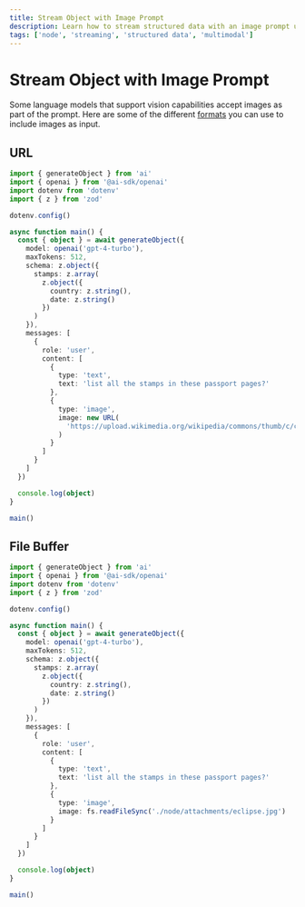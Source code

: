 ```yaml
---
title: Stream Object with Image Prompt
description: Learn how to stream structured data with an image prompt using the AI SDK and Node
tags: ['node', 'streaming', 'structured data', 'multimodal']
---
```


# Stream Object with Image Prompt

Some language models that support vision capabilities accept images as part of the prompt. Here are some of the different [formats](/docs/reference/ai-sdk-core/generate-text#content-image) you can use to include images as input.

## URL

```ts file='index.ts'
import { generateObject } from 'ai'
import { openai } from '@ai-sdk/openai'
import dotenv from 'dotenv'
import { z } from 'zod'

dotenv.config()

async function main() {
  const { object } = await generateObject({
    model: openai('gpt-4-turbo'),
    maxTokens: 512,
    schema: z.object({
      stamps: z.array(
        z.object({
          country: z.string(),
          date: z.string()
        })
      )
    }),
    messages: [
      {
        role: 'user',
        content: [
          {
            type: 'text',
            text: 'list all the stamps in these passport pages?'
          },
          {
            type: 'image',
            image: new URL(
              'https://upload.wikimedia.org/wikipedia/commons/thumb/c/c5/WW2_Spanish_official_passport.jpg/1498px-WW2_Spanish_official_passport.jpg'
            )
          }
        ]
      }
    ]
  })

  console.log(object)
}

main()
```

## File Buffer

```ts file='index.ts'
import { generateObject } from 'ai'
import { openai } from '@ai-sdk/openai'
import dotenv from 'dotenv'
import { z } from 'zod'

dotenv.config()

async function main() {
  const { object } = await generateObject({
    model: openai('gpt-4-turbo'),
    maxTokens: 512,
    schema: z.object({
      stamps: z.array(
        z.object({
          country: z.string(),
          date: z.string()
        })
      )
    }),
    messages: [
      {
        role: 'user',
        content: [
          {
            type: 'text',
            text: 'list all the stamps in these passport pages?'
          },
          {
            type: 'image',
            image: fs.readFileSync('./node/attachments/eclipse.jpg')
          }
        ]
      }
    ]
  })

  console.log(object)
}

main()
```
